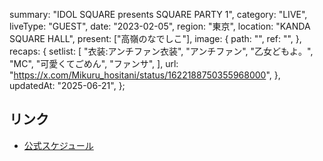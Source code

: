   summary: "IDOL SQUARE presents SQUARE PARTY 1",
  category: "LIVE",
  liveType: "GUEST",
  date: "2023-02-05",
  region: "東京",
  location: "KANDA SQUARE HALL",
  present: ["高嶺のなでしこ"],
  image: {
    path: "",
    ref: "",
  },
  recaps: {
    setlist: [
      "衣装:アンチファン衣装",
      "アンチファン",
      "乙女どもよ。",
      "MC",
      "可愛くてごめん",
      "ファンサ",
    ],
    url: "https://x.com/Mikuru_hositani/status/1622188750355968000",
  },
  updatedAt: "2025-06-21",
};

## リンク

- [公式スケジュール](https://takanenonadeshiko.jp/?p=669)
